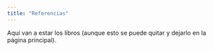 ```yaml
---
title: "Referencias"
---
```


Aquí van a estar los libros (aunque esto se puede quitar y dejarlo en la página principal).